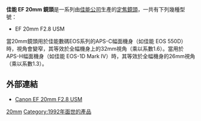{{Infobox photographic lens
| name = Canon EF 20mm lens
| image = Canon-20mm MG 2033.jpg
| maker = [[佳能|佳能]]
| feat-is = n
| feat-usm = y
| feat-sbf = n
| feat-macro = n
| feat-special =
| type = [[Wide-angle_lens|wide-angle prime lens]]
| application = interiors, reportage, general
| flength = 20 mm
| fov = 1.0
| aperture = {{f/}} 2.8 - {{f/}} 22
| groups = 9
| elements = 11
| diaphragm = 5
| close-dist = 0.25 m
| max-mag = 0.14
| weight = 405
| max-diameter = 77.5
| max-length = 70.6
| filter = 72
| hood =
| av-horiz =
| av-vert =
| av-diag =
| start = June 1992
| msrp = 75,000 yen
| category = Canon EF lenses
}}

'''佳能 EF 20mm 鏡頭'''是一系列由[[佳能公司|佳能公司]]生產的[[定焦鏡頭|定焦鏡頭]]，一共有下列幾種型號：
*EF 20mm F2.8 USM

當20mm鏡頭用於佳能數碼EOS系列的APS-C幅面機身（如佳能 EOS 550D）時，視角會變窄，其等效於全幅機身上的32mm視角（乘以系數1.6）。當用於APS-H幅面機身（如佳能 EOS-1D Mark IV）時，其等效於全幅機身的26mm視角（乘以系數1.3）。

== 外部連結 ==
* [http://cweb.canon.jp/ef/lineup/ultra-wide/ef20-f28/index.html Canon EF 20mm F2.8 USM] {{Wayback|url=http://cweb.canon.jp/ef/lineup/ultra-wide/ef20-f28/index.html |date=20210515223358 }}

{{Canon EF lenses}}

[[Category:佳能EF接環鏡頭|20mm]]
[[Category:1992年面世的產品|Category:1992年面世的產品]]